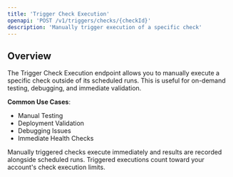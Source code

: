 ```yaml
---
title: 'Trigger Check Execution'
openapi: 'POST /v1/triggers/checks/{checkId}'
description: 'Manually trigger execution of a specific check'
---
```


## Overview

The Trigger Check Execution endpoint allows you to manually execute a specific check outside of its scheduled runs. This is useful for on-demand testing, debugging, and immediate validation.

**Common Use Cases**:
- Manual Testing
- Deployment Validation
- Debugging Issues
- Immediate Health Checks

<Note>
Manually triggered checks execute immediately and results are recorded alongside scheduled runs. Triggered executions count toward your account's check execution limits.
</Note>
